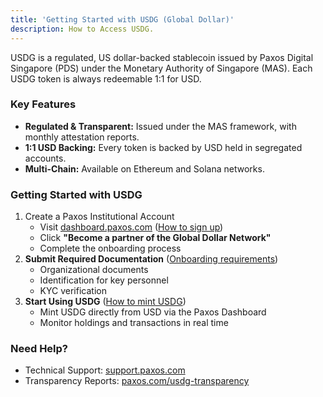 ```yaml
---
title: 'Getting Started with USDG (Global Dollar)'
description: How to Access USDG.
---
```


[contact-us]: https://support.paxos.com
[transparency]: https://paxos.com/usdg-transparency
[dashboard]: https://dashboard.paxos.com/
[onboard]: /dashboard/onboard
[account]: /dashboard/account
[mint]: /guides/dashboard/mint

USDG is a regulated, US dollar-backed stablecoin issued by Paxos Digital Singapore (PDS) under the Monetary Authority of Singapore (MAS). Each USDG token is always redeemable 1:1 for USD.

### Key Features

- **Regulated & Transparent:** Issued under the MAS framework, with monthly attestation reports.
- **1:1 USD Backing:** Every token is backed by USD held in segregated accounts.
- **Multi-Chain:** Available on Ethereum and Solana networks.

### Getting Started with USDG

1. Create a Paxos Institutional Account
   - Visit [dashboard.paxos.com][dashboard] ([How to sign up][account])
   - Click **"Become a partner of the Global Dollar Network"**
   - Complete the onboarding process
1. **Submit Required Documentation** ([Onboarding requirements][onboard])
   - Organizational documents
   - Identification for key personnel
   - KYC verification
1. **Start Using USDG** ([How to mint USDG][mint])
   - Mint USDG directly from USD via the Paxos Dashboard
   - Monitor holdings and transactions in real time

### Need Help?

- Technical Support: [support.paxos.com][contact-us]
- Transparency Reports: [paxos.com/usdg-transparency][transparency] 
